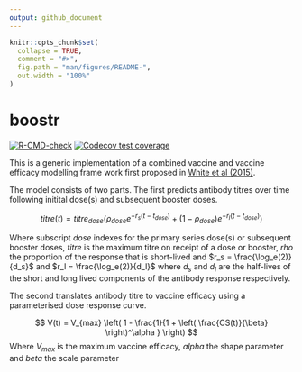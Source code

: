 ```yaml
---
output: github_document
---
```


<!-- README.md is generated from README.Rmd. Please edit that file -->

```r
knitr::opts_chunk$set(
  collapse = TRUE,
  comment = "#>",
  fig.path = "man/figures/README-",
  out.width = "100%"
)
```

# boostr

<!-- badges: start -->
[![R-CMD-check](https://github.com/mrc-ide/boostr/actions/workflows/R-CMD-check.yaml/badge.svg)](https://github.com/mrc-ide/boostr/actions/workflows/R-CMD-check.yaml)
[![Codecov test coverage](https://codecov.io/gh/mrc-ide/boostr/graph/badge.svg)](https://app.codecov.io/gh/mrc-ide/boostr)
<!-- badges: end -->

This is a generic implementation of a combined vaccine and vaccine efficacy
modelling frame work first proposed in [White et al (2015)](https://www.thelancet.com/journals/laninf/article/PIIS1473-3099(15)00239-X/fulltext).

The model consists of two parts. The first predicts antibody titres over time
following initital dose(s) and subsequent booster doses. 

$$
titre(t) = titre_{dose} \left( \rho_{dose} e^{-r_s (t - t_{dose})} + (1 - \rho_{dose}) e^{-r_l (t - t_{dose})} \right)
$$

Where subscript $dose$ indexes for the primary series dose(s) or  subsequent booster doses,
$titre$ is the maximum titre on receipt of a dose or booster, $rho$ the proportion
of the response that is short-lived and $r_s = \frac{\log_e(2)}{d_s}$ and 
$r_l = \frac{\log_e(2)}{d_l}$ where $d_s$ and $d_l$ are the half-lives of the 
short and long lived components of the antibody response respectively. 

The second translates antibody titre to vaccine efficacy using a parameterised
dose response curve. 

$$
V(t) = V_{max} \left( 1 - \frac{1}{1 + \left( \frac{CS(t)}{\beta} \right)^\alpha } \right)
$$
Where $V_{max}$ is the maximum vaccine efficacy, $alpha$ the shape parameter
and $beta$ the scale parameter
